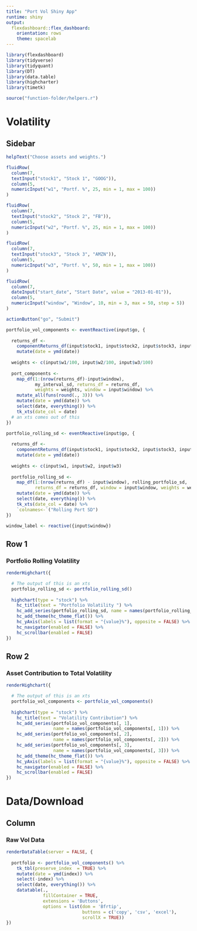 ```yaml
---
title: "Port Vol Shiny App"
runtime: shiny
output: 
  flexdashboard::flex_dashboard:
    orientation: rows
    theme: spacelab
---
```



```r
library(flexdashboard)
library(tidyverse)
library(tidyquant)
library(DT)
library(data.table)
library(highcharter)
library(timetk)

source("function-folder/helpers.r")

```

Volatility
===========================================

Sidebar {.sidebar}
-----------------------------------------------------------------------

```r

helpText("Choose assets and weights.")

fluidRow(
  column(7,
  textInput("stock1", "Stock 1", "GOOG")),
  column(5,
  numericInput("w1", "Portf. %", 25, min = 1, max = 100))
)  

fluidRow(
  column(7,
  textInput("stock2", "Stock 2", "FB")),
  column(5,
  numericInput("w2", "Portf. %", 25, min = 1, max = 100))
)

fluidRow(
  column(7,
  textInput("stock3", "Stock 3", "AMZN")),
  column(5,
  numericInput("w3", "Portf. %", 50, min = 1, max = 100))
)

fluidRow(
  column(7,
  dateInput("start_date", "Start Date", value = "2013-01-01")),
  column(5,
  numericInput("window", "Window", 10, min = 3, max = 50, step = 5))
)

actionButton("go", "Submit")

```

```r

portfolio_vol_components <- eventReactive(input$go, {
  
  returns_df <- 
    componentReturns_df(input$stock1, input$stock2, input$stock3, input$start_date) %>% 
    mutate(date = ymd(date))
  
  weights <- c(input$w1/100, input$w2/100, input$w3/100)
  
  port_components <- 
    map_df(1:(nrow(returns_df)-input$window), 
           my_interval_sd, returns_df = returns_df, 
           weights = weights, window = input$window) %>%
    mutate_all(funs(round(., 3))) %>% 
    mutate(date = ymd(date)) %>%
    select(date, everything()) %>%
    tk_xts(date_col = date)
  # an xts comes out of this
})

portfolio_rolling_sd <- eventReactive(input$go, { 
  
  returns_df <- 
    componentReturns_df(input$stock1, input$stock2, input$stock3, input$start_date) %>% 
    mutate(date = ymd(date))
  
  weights <- c(input$w1, input$w2, input$w3)
  
  portfolio_rolling_sd <- 
    map_df(1:(nrow(returns_df) - input$window), rolling_portfolio_sd, 
           returns_df = returns_df, window = input$window, weights = weights) %>%
    mutate(date = ymd(date)) %>%
    select(date, everything()) %>%
    tk_xts(date_col = date) %>% 
    `colnames<-`("Rolling Port SD")
})

window_label <- reactive({input$window})
```

Row 1
-----------------------------------------

### Portfolio Rolling Volatility


```r

renderHighchart({

  # The output of this is an xts
  portfolio_rolling_sd <- portfolio_rolling_sd()
  
  highchart(type = "stock") %>% 
    hc_title(text = "Portfolio Volatility ") %>%
    hc_add_series(portfolio_rolling_sd, name = names(portfolio_rolling_sd)) %>%
    hc_add_theme(hc_theme_flat()) %>%
    hc_yAxis(labels = list(format = "{value}%"), opposite = FALSE) %>%
    hc_navigator(enabled = FALSE) %>% 
    hc_scrollbar(enabled = FALSE)
})
```

Row 2
-----------------------------------

### Asset Contribution to Total Volatility

```r


renderHighchart({

  # The output of this is an xts
  portfolio_vol_components <- portfolio_vol_components()
  
  highchart(type = "stock") %>% 
    hc_title(text = "Volatility Contribution") %>%
    hc_add_series(portfolio_vol_components[, 1], 
                  name = names(portfolio_vol_components[, 1])) %>%
    hc_add_series(portfolio_vol_components[, 2], 
                  name = names(portfolio_vol_components[, 2])) %>%
    hc_add_series(portfolio_vol_components[, 3], 
                  name = names(portfolio_vol_components[, 3])) %>%
    hc_add_theme(hc_theme_flat()) %>%
    hc_yAxis(labels = list(format = "{value}%"), opposite = FALSE) %>%
    hc_navigator(enabled = FALSE) %>% 
    hc_scrollbar(enabled = FALSE)
})
```



Data/Download
===========================================

Column
-----------------------------------------------------------------------

### Raw Vol Data

```r

renderDataTable(server = FALSE, {
  
  portfolio <- portfolio_vol_components() %>% 
    tk_tbl(preserve_index  = TRUE) %>% 
    mutate(date = ymd(index)) %>% 
    select(-index) %>% 
    select(date, everything()) %>% 
    datatable(., 
              fillContainer = TRUE, 
              extensions = 'Buttons', 
              options = list(dom = 'Bfrtip',
                             buttons = c('copy', 'csv', 'excel'), 
                             scrollX = TRUE))
})

```



